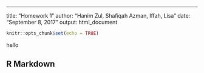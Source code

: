 ---
title: "Homework 1"
author: "Hanim Zul, Shafiqah Azman, Iffah, Lisa"
date: "September 8, 2017"
output: html_document
```r
knitr::opts_chunk$set(echo = TRUE)
```

hello

## R Markdown


